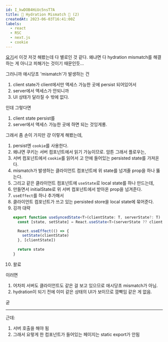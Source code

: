 ```yaml
---
id: I_kwDOB4HiUc5nsT7A
title: 🫠 Hydration Mismatch 🫠 (2)
createdAt: 2023-06-03T16:41:00Z
labels:
  - react
  - RSC
  - next.js
  - cookie
---
```


[요기](/til/I_kwDOB4HiUc5noRP4)서 이것 저것 해봤는데 다 별로인 것 같다. 왜냐면 다 hydration mismatch를 해결하는 게 아니고 피해가는 것이기 때문인듯...

그러니까 애시당초 'mismatch'가 발생하는 건

1. client state가 client에서만 액세스 가능한 곳에 persist 되어있어서
2. server에서 액세스가 안되니까
3. UI 상태가 달라질 수 밖에 없다.

인데 그렇다면

1. client state persist를
2. server에서 액세스 가능한 곳에 하면 되는 것잉게롱.

그래서 좀 손이 가지만 걍 이렇게 해봤는데,

1. persist엔 `cookie`를 사용한다.
4. 왜냐면 쿠키는 서버 컴포넌트에서 읽기 가능이므로. 암튼 그래서 플로우는,
1. 서버 컴포넌트에서 `cookie`를 읽어서 고 안에 들어있는 persisted state를 가져온다.
3. mismatch가 발생하는 클라이언트 컴포넌트에 위 state를 넘겨줄 prop을 하나 뚫는다.
5. 그리고 같은 클라이언트 컴포넌트에 `useState`로 local state를 하나 만드는데,
6. 만들면서 initialState로 위 서버 컴포넌트에서 받아온 prop을 넘겨준다.
7. `useEffect`를 하나 추가해서
8. 클라이언트 컴포넌트가 쓰고 있는 persisted store을 local state에 묶어준다.
9. 깅까 대략
   ```ts
   export function useSyncedState<T>(clientState: T, serverState?: T) {
     const [state, setState] = React.useState<T>(serverState ?? clientState)

     React.useEffect(() => {
       setState(clientState)
     }, [clientState])
 
     return state
   }
   ```
11. 왈료

이러면
1. 어차피 서버도 클라이언트도 같은 걸 보고 있으므로 애시당초 mismatch가 아님.
2. hydration이 되기 전에 이미 같은 상태의 UI가 보이므로 깜빡임 같은 게 없음.

<BoxDrawn variant="arrow" cols={15} rows={5} className="text-xl font-bold m-8">굳</BoxDrawn>

---
근데:

1. 서버 호출을 해야 됨
1. 그래서 요렇게 한 컴포넌트가 들어있는 페이지는 static export가 안됨
